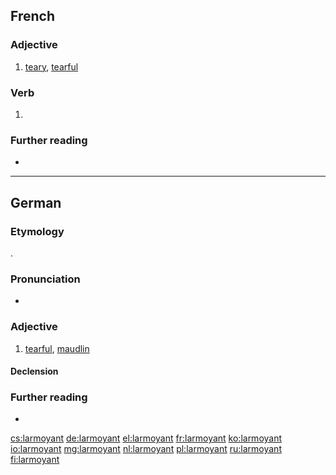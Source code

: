 ==French==

===Adjective===
{{fr-adj}}

# [[teary]], [[tearful]]

===Verb===
{{head|fr|present participle}}

# {{present participle of|larmoyer|lang=fr|nocat=1}}

===Further reading===
* {{R:TLFi}}

----

==German==

===Etymology===
{{etyl|fr|de}}.

===Pronunciation===
* {{audio|De-larmoyant.ogg|Audio|lang=de}}

===Adjective===
{{de-adj|larmoyanter|larmoyantesten}}

# [[tearful]], [[maudlin]]

====Declension====
{{de-decl-adj|larmoyant|larmoyanter|larmoyantest}}

===Further reading===
* {{R:Duden}}

[[cs:larmoyant]]
[[de:larmoyant]]
[[el:larmoyant]]
[[fr:larmoyant]]
[[ko:larmoyant]]
[[io:larmoyant]]
[[mg:larmoyant]]
[[nl:larmoyant]]
[[pl:larmoyant]]
[[ru:larmoyant]]
[[fi:larmoyant]]